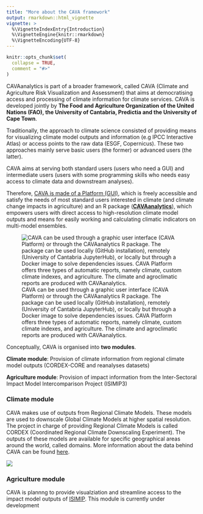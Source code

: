 ```yaml
---
title: "More about the CAVA framework"
output: rmarkdown::html_vignette
vignette: >
  %\VignetteIndexEntry{Introduction}
  %\VignetteEngine{knitr::rmarkdown}
  %\VignetteEncoding{UTF-8}
---
```


```r
knitr::opts_chunk$set(
  collapse = TRUE,
  comment = "#>"
)
```

CAVAanalytics is part of a broader framework, called CAVA (Climate and Agriculture Risk Visualization and Assessment) that aims at democratising access and processing of climate information for climate services. CAVA is developed jointly by **The Food and Agriculture Organization of the United Nations (FAO), the University of Cantabria, Predictia and the University of Cape Town**.

Traditionally, the approach to climate science consisted of providing means for visualizing climate model outputs and information (e.g IPCC Interactive Atlas) or access points to the raw data (ESGF, Copernicus). These two approaches mainly serve basic users (the former) or advanced users (the latter). 

CAVA aims at serving both standard users (users who need a GUI) and intermediate users (users with some programming skills who needs easy access to climate data and downstream analyses).

Therefore, [CAVA is made of a Platform
(GUI)](https://fao-cava.predictia.es/), which is freely accessible
and satisfy the needs of most standard users interested in climate (and climate change impacts in agriculture) and an R package
([**CAVAanalytics**](https://risk-team.github.io/CAVAanalytics/)), which empowers users with direct access to high-resolution climate model outputs and means for easily working and calculating climatic indicators on multi-model ensembles. 

![CAVA can be used through a graphic user interface (CAVA Platform) or through the CAVAanalytics R package. The package can be used locally (GitHub installation), remotely (University of Cantabria JupyterHub), or locally but through a Docker image to solve dependencies issues. CAVA Platform offers three types of automatic reports, namely climate, custom climate indexes, and agriculture. The climate and agroclimatic reports are produced with CAVAanalytics.](framework.png){#fig:figure-1}



Conceptually, CAVA is organised into **two modules**. 

**Climate module**: Provision of climate information from regional climate model outputs (CORDEX-CORE and reanalyses datasets)

**Agriculture module**: Provision of impact information from the Inter-Sectoral Impact Model Intercomparison Project (ISIMIP3) 

### Climate module
CAVA makes use of outputs from Regional Climate Models. These models are used to downscale Global Climate Models at higher spatial resolution. The project in charge of providing Regional Climate Models is called CORDEX (Coordinated Regional Climate Downscaling Experiment). The outputs of these models are available for specific geographical areas around the world, called domains. More information about the data behind CAVA can be found [here](https://risk-team.github.io/CAVAanalytics/articles/Introduction.html).

![](domains.png){#fig:figure-2}

### Agriculture module
CAVA is plannng to provide visualziation and streamline access to the impact model outputs of [ISIMIP](https://www.isimip.org/about/). This module is currently under development


